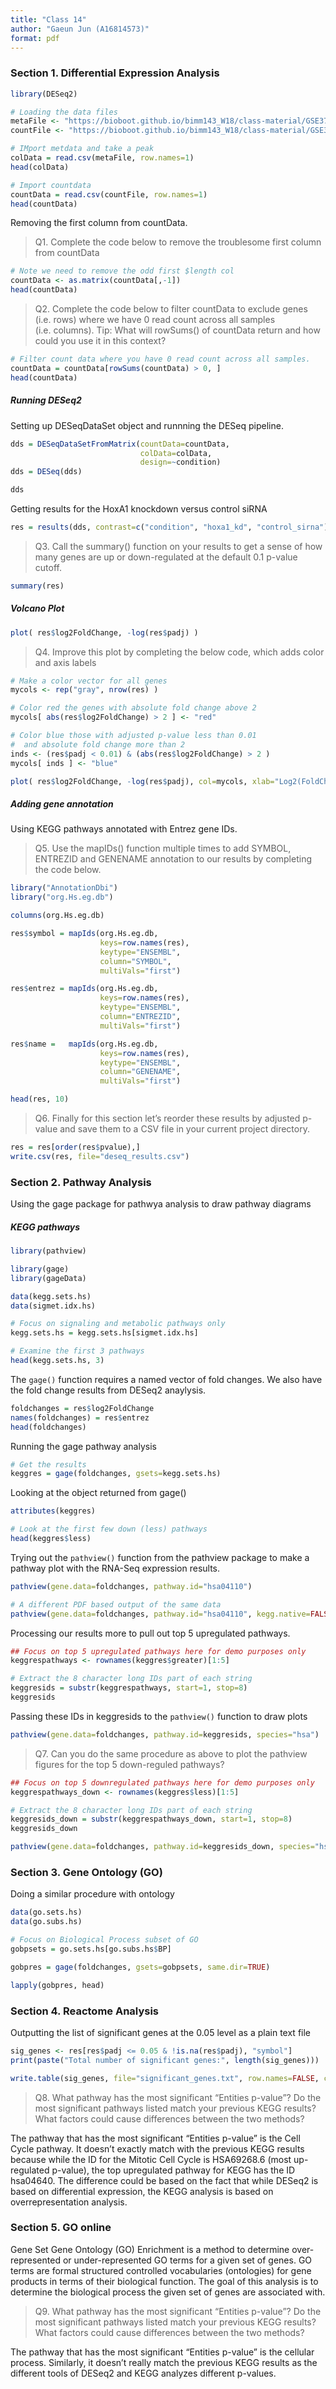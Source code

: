 ```yaml
---
title: "Class 14"
author: "Gaeun Jun (A16814573)"
format: pdf
---
```


### Section 1. Differential Expression Analysis

```r
library(DESeq2)
```

```r
# Loading the data files
metaFile <- "https://bioboot.github.io/bimm143_W18/class-material/GSE37704_metadata.csv"
countFile <- "https://bioboot.github.io/bimm143_W18/class-material/GSE37704_featurecounts.csv"

# IMport metdata and take a peak 
colData = read.csv(metaFile, row.names=1)
head(colData)
```

```r
# Import countdata
countData = read.csv(countFile, row.names=1)
head(countData)
```

Removing the first column from countData. 

> Q1. Complete the code below to remove the troublesome first column from countData

```r
# Note we need to remove the odd first $length col
countData <- as.matrix(countData[,-1])
head(countData)
```

> Q2. Complete the code below to filter countData to exclude genes (i.e. rows) where we have 0 read count across all samples (i.e. columns).
Tip: What will rowSums() of countData return and how could you use it in this context?


```r
# Filter count data where you have 0 read count across all samples.
countData = countData[rowSums(countData) > 0, ]
head(countData)
```

##### Running DESeq2

Setting up DESeqDataSet object and runnning the DESeq pipeline.

```r
dds = DESeqDataSetFromMatrix(countData=countData,
                             colData=colData,
                             design=~condition)
dds = DESeq(dds)
```

```r
dds
```

Getting results for the HoxA1 knockdown versus control siRNA

```r
res = results(dds, contrast=c("condition", "hoxa1_kd", "control_sirna"))
```

> Q3. Call the summary() function on your results to get a sense of how many genes are up or down-regulated at the default 0.1 p-value cutoff.

```r
summary(res)
```

##### Volcano Plot


```r
plot( res$log2FoldChange, -log(res$padj) )
```

> Q4. Improve this plot by completing the below code, which adds color and axis labels

```r
# Make a color vector for all genes
mycols <- rep("gray", nrow(res) )

# Color red the genes with absolute fold change above 2
mycols[ abs(res$log2FoldChange) > 2 ] <- "red"

# Color blue those with adjusted p-value less than 0.01
#  and absolute fold change more than 2
inds <- (res$padj < 0.01) & (abs(res$log2FoldChange) > 2 )
mycols[ inds ] <- "blue"

plot( res$log2FoldChange, -log(res$padj), col=mycols, xlab="Log2(FoldChange)", ylab="-Log(P-value)" )
```

##### Adding gene annotation

Using KEGG pathways annotated with Entrez gene IDs. 

> Q5. Use the mapIDs() function multiple times to add SYMBOL, ENTREZID and GENENAME annotation to our results by completing the code below.

```r
library("AnnotationDbi")
library("org.Hs.eg.db")

columns(org.Hs.eg.db)

res$symbol = mapIds(org.Hs.eg.db,
                    keys=row.names(res), 
                    keytype="ENSEMBL",
                    column="SYMBOL",
                    multiVals="first")

res$entrez = mapIds(org.Hs.eg.db,
                    keys=row.names(res),
                    keytype="ENSEMBL",
                    column="ENTREZID",
                    multiVals="first")

res$name =   mapIds(org.Hs.eg.db,
                    keys=row.names(res),
                    keytype="ENSEMBL",
                    column="GENENAME",
                    multiVals="first")

head(res, 10)
```
> Q6. Finally for this section let's reorder these results by adjusted p-value and save them to a CSV file in your current project directory.

```r
res = res[order(res$pvalue),]
write.csv(res, file="deseq_results.csv")
```

### Section 2. Pathway Analysis

Using the gage package for pathwya analysis to draw pathway diagrams

##### KEGG pathways

```r
library(pathview)
```

```r
library(gage)
library(gageData)

data(kegg.sets.hs)
data(sigmet.idx.hs)

# Focus on signaling and metabolic pathways only
kegg.sets.hs = kegg.sets.hs[sigmet.idx.hs]

# Examine the first 3 pathways
head(kegg.sets.hs, 3)
```
The `gage()` function requires a named vector of fold changes. We also have the fold change results from DESeq2 anaylysis. 

```r
foldchanges = res$log2FoldChange
names(foldchanges) = res$entrez
head(foldchanges)
```

Running the gage pathway analysis

```r
# Get the results
keggres = gage(foldchanges, gsets=kegg.sets.hs)
```

Looking at the object returned from gage()

```r
attributes(keggres)
```

```r
# Look at the first few down (less) pathways
head(keggres$less)
```

Trying out the `pathview()` function from the pathview package to make a pathway plot with the RNA-Seq expression results. 

```r
pathview(gene.data=foldchanges, pathway.id="hsa04110")
```

```r
# A different PDF based output of the same data
pathview(gene.data=foldchanges, pathway.id="hsa04110", kegg.native=FALSE)
```

Processing our results more to pull out top 5 upregulated pathways. 

```r
## Focus on top 5 upregulated pathways here for demo purposes only
keggrespathways <- rownames(keggres$greater)[1:5]

# Extract the 8 character long IDs part of each string
keggresids = substr(keggrespathways, start=1, stop=8)
keggresids
```

Passing these IDs in keggresids to the `pathview()` function to draw plots

```r
pathview(gene.data=foldchanges, pathway.id=keggresids, species="hsa")
```

> Q7. Can you do the same procedure as above to plot the pathview figures for the top 5 down-reguled pathways?

```r
## Focus on top 5 downregulated pathways here for demo purposes only
keggrespathways_down <- rownames(keggres$less)[1:5]

# Extract the 8 character long IDs part of each string
keggresids_down = substr(keggrespathways_down, start=1, stop=8)
keggresids_down
```

```r
pathview(gene.data=foldchanges, pathway.id=keggresids_down, species="hsa")
```

### Section 3. Gene Ontology (GO)

Doing a similar procedure with ontology

```r
data(go.sets.hs)
data(go.subs.hs)

# Focus on Biological Process subset of GO
gobpsets = go.sets.hs[go.subs.hs$BP]

gobpres = gage(foldchanges, gsets=gobpsets, same.dir=TRUE)

lapply(gobpres, head)
```
### Section 4. Reactome Analysis

Outputting the list of significant genes at the 0.05 level as a plain text file

```r
sig_genes <- res[res$padj <= 0.05 & !is.na(res$padj), "symbol"]
print(paste("Total number of significant genes:", length(sig_genes)))
```

```r
write.table(sig_genes, file="significant_genes.txt", row.names=FALSE, col.names=FALSE, quote=FALSE)
```

> Q8. What pathway has the most significant “Entities p-value”? Do the most significant pathways listed match your previous KEGG results? What factors could cause differences between the two methods?

The pathway that has the most significant "Entities p-value" is the Cell Cycle pathway. It doesn't exactly match with the previous KEGG results because while the ID for the Mitotic Cell Cycle is HSA69268.6 (most up-regulated p-value), the top upregulated pathway for KEGG has the ID hsa04640. The difference could be based on the fact that while DESeq2 is based on differential expression, the KEGG analysis is based on overrepresentation analysis. 

### Section 5. GO online

Gene Set Gene Ontology (GO) Enrichment is a method to determine over-represented or under-represented GO terms for a given set of genes. GO terms are formal structured controlled vocabularies (ontologies) for gene products in terms of their biological function. The goal of this analysis is to determine the biological process the given set of genes are associated with.

> Q9. What pathway has the most significant “Entities p-value”? Do the most significant pathways listed match your previous KEGG results? What factors could cause differences between the two methods?

The pathway that has the most significant "Entities p-value" is the cellular process. Similarly, it doesn't really match the previous KEGG results as the different tools of DESeq2 and KEGG analyzes different p-values. 















